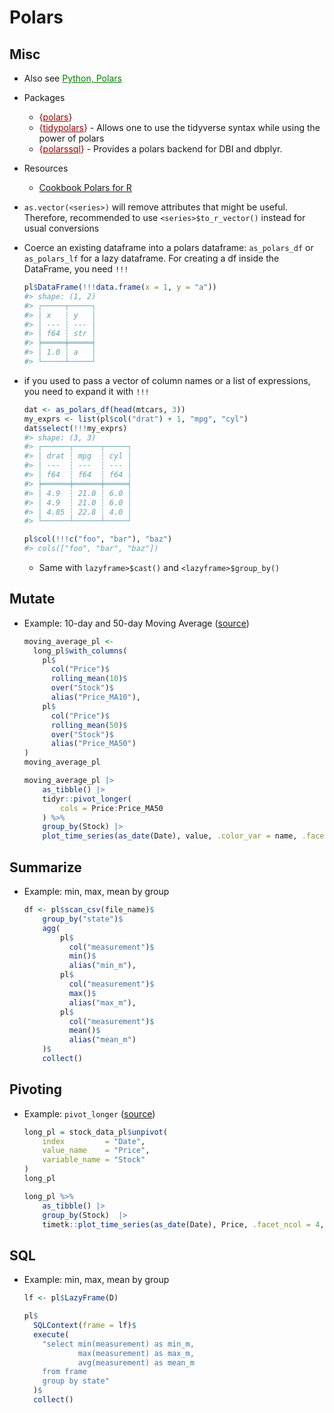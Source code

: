 # Polars {#sec-r-polars .unnumbered}

## Misc {#sec-r-polars-misc .unnumbered}

-   Also see [Python, Polars](python-polars.qmd#sec-py-polars){style="color: green"}

-   Packages

    -   [{]{style="color: #990000"}[polars](https://pola-rs.github.io/r-polars/){style="color: #990000"}[}]{style="color: #990000"}
    -   [{]{style="color: #990000"}[tidypolars](https://www.tidypolars.etiennebacher.com/){style="color: #990000"}[}]{style="color: #990000"} - Allows one to use the tidyverse syntax while using the power of polars
    -   [{]{style="color: #990000"}[polarssql](https://rpolars.github.io/r-polarssql/){style="color: #990000"}[}]{style="color: #990000"} - Provides a polars backend for DBI and dbplyr.

-   Resources

    -   [Cookbook Polars for R](https://ddotta.github.io/cookbook-rpolars/)

-   `as.vector(<series>)` will remove attributes that might be useful. Therefore, recommended to use `<series>$to_r_vector()` instead for usual conversions

-   Coerce an existing dataframe into a polars dataframe: `as_polars_df` or `as_polars_lf` for a lazy dataframe. For creating a df inside the DataFrame, you need `!!!`

    ``` r
    pl$DataFrame(!!!data.frame(x = 1, y = "a"))
    #> shape: (1, 2)
    #> ┌─────┬─────┐
    #> │ x   ┆ y   │
    #> │ --- ┆ --- │
    #> │ f64 ┆ str │
    #> ╞═════╪═════╡
    #> │ 1.0 ┆ a   │
    #> └─────┴─────┘
    ```

-   if you used to pass a vector of column names or a list of expressions, you need to expand it with `!!!`

    ``` r
    dat <- as_polars_df(head(mtcars, 3))
    my_exprs <- list(pl$col("drat") + 1, "mpg", "cyl")
    dat$select(!!!my_exprs)
    #> shape: (3, 3)
    #> ┌──────┬──────┬─────┐
    #> │ drat ┆ mpg  ┆ cyl │
    #> │ ---  ┆ ---  ┆ --- │
    #> │ f64  ┆ f64  ┆ f64 │
    #> ╞══════╪══════╪═════╡
    #> │ 4.9  ┆ 21.0 ┆ 6.0 │
    #> │ 4.9  ┆ 21.0 ┆ 6.0 │
    #> │ 4.85 ┆ 22.8 ┆ 4.0 │
    #> └──────┴──────┴─────┘

    pl$col(!!!c("foo", "bar"), "baz")
    #> cols(["foo", "bar", "baz"])
    ```

    -   Same with `lazyframe>$cast()` and `<lazyframe>$group_by()`

## Mutate {#sec-r-polars-mutate .unnumbered}

-   [Example]{.ribbon-highlight}: 10-day and 50-day Moving Average ([source](https://github.com/business-science/free_r_tips/blob/master/082_polars_in_r/082_polars_in_r.R))

    ``` r
    moving_average_pl <- 
      long_pl$with_columns(
        pl$
          col("Price")$
          rolling_mean(10)$
          over("Stock")$
          alias("Price_MA10"),
        pl$
          col("Price")$
          rolling_mean(50)$
          over("Stock")$
          alias("Price_MA50")
    )
    moving_average_pl

    moving_average_pl |> 
        as_tibble() |> 
        tidyr::pivot_longer(
            cols = Price:Price_MA50
        ) %>%
        group_by(Stock) |> 
        plot_time_series(as_date(Date), value, .color_var = name, .facet_ncol = 4, .smooth = FALSE)
    ```

## Summarize {#sec-r-polars-summarize .unnumbered}

-   Example: min, max, mean by group

    ``` r
    df <- pl$scan_csv(file_name)$
        group_by("state")$
        agg(
            pl$
              col("measurement")$
              min()$
              alias("min_m"),
            pl$
              col("measurement")$
              max()$
              alias("max_m"),
            pl$
              col("measurement")$
              mean()$
              alias("mean_m")
        )$
        collect()
    ```

## Pivoting {#sec-r-polars-pivot .unnumbered}

-   [Example]{.ribbon-highlight}: `pivot_longer` ([source](https://github.com/business-science/free_r_tips/blob/master/082_polars_in_r/082_polars_in_r.R))

    ``` r
    long_pl = stock_data_pl$unpivot(
        index         = "Date",
        value_name    = "Price",
        variable_name = "Stock"
    )
    long_pl

    long_pl %>%
        as_tibble() |> 
        group_by(Stock)  |> 
        timetk::plot_time_series(as_date(Date), Price, .facet_ncol = 4, .smooth = FALSE)
    ```

## SQL {#sec-r-polars-sql .unnumbered}

-   [Example]{.ribbon-highlight}: min, max, mean by group

    ``` r
    lf <- pl$LazyFrame(D) 

    pl$
      SQLContext(frame = lf)$
      execute(
        "select min(measurement) as min_m, 
                max(measurement) as max_m, 
                avg(measurement) as mean_m 
        from frame 
        group by state"
      )$
      collect()
    ```
